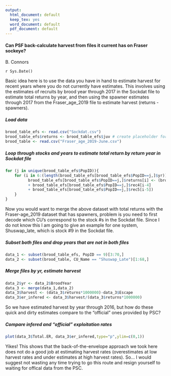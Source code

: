 ```yaml
---
output:
  html_document: default
  keep_tex: yes
  word_document: default
  pdf_document: default
---
```

#### Can PSF back-calculate harvest from files it current has on Fraser sockeye? 

B. Connors

`r Sys.Date()`

Basic idea here is to use the data you have in hand to estimate harvest for recent years where you do not currently have estimates. This involves using the estimates of recruits by brood year through 2017 in the Sockdat file  to estimate total returns by year, and then using the spawner estimates through 2017 from the Fraser_age_2019 file to estimate harvest (returns - spawners). 

##### Load data
```r
brood_table_efs <- read.csv("Sockdat.csv")
brood_table_efs$returns <- brood_table_efs$juv # create placeholder for return data
brood_table <- read.csv("Fraser_age_2019-June.csv")
```
##### Loop through stocks and years to estimate total return by return year in Sockdat file

```r
for (j in unique(brood_table_efs$PopID)){
    for (i in 6:(length(brood_table_efs[brood_table_efs$PopID==j,]$yr))){
          brood_table_efs[brood_table_efs$PopID==j,]$returns[i] <- (brood_table_efs[brood_table_efs$PopID==j,]$rec3[i-3]
          + brood_table_efs[brood_table_efs$PopID==j,]$rec4[i-4]
          + brood_table_efs[brood_table_efs$PopID==j,]$rec5[i-5])
    }
}
```
Now you would want to merge the above dataset with total returns with the Fraser-age_2019 dataset that has spawners, problem is you need to first decode which CU's correspond to the stock #s in the Sockdat file. Since I do not know this I am going to give an example for one system, Shuswap_late, which is stock #9 in the Sockdat file.

##### Subset both files and drop years that are not in both files
```r
data_1 <- subset(brood_table_efs, PopID == 9)[3:70,]
data_2 <- subset(brood_table, CU_Name == "Shuswap_Late")[1:68,]
```

##### Merge files by yr, estimate harvest
```r
data_2$yr <- data_2$BroodYear 
data_3 <- merge(data_1,data_2)
data_3$harvest <- (data_3$returns*1000000)-data_3$Escape
data_3$er_infered <- data_3$harvest/(data_3$returns*1000000)
```
So we have estimated harvest by year through 2016, but how do these quick and dirty estimates compare to the "official" ones provided by PSC?

##### Compare infered and "official" exploitation rates
```r

plot(data_3$Total.ER, data_3$er_infered,type="p",ylim=c(0,1))

```

Yikes! This shows that the back-of-the-envelope approach we took here does not do a good job at estimating harvest rates (overestimates at low harvest rates and under estimates at high harvest rates). So... I would suggest not wasting any time trying to go this route and resign yourself to waiting for offical data from the PSC.